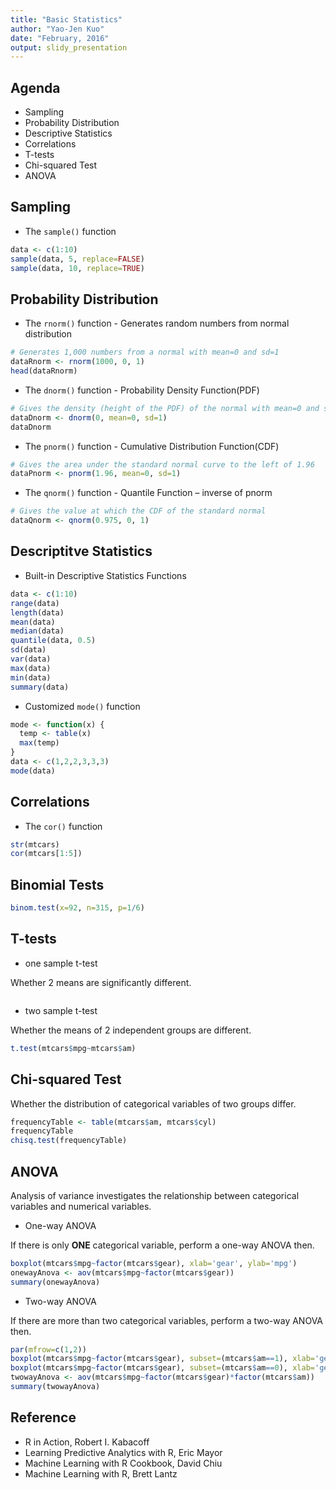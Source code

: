 ```yaml
---
title: "Basic Statistics"
author: "Yao-Jen Kuo"
date: "February, 2016"
output: slidy_presentation
---
```


## Agenda

* Sampling
* Probability Distribution
* Descriptive Statistics
* Correlations
* T-tests
* Chi-squared Test
* ANOVA

## Sampling

* The `sample()` function

```r
data <- c(1:10)
sample(data, 5, replace=FALSE)
sample(data, 10, replace=TRUE)
```

## Probability Distribution

* The `rnorm()` function - Generates random numbers from normal distribution

```r
# Generates 1,000 numbers from a normal with mean=0 and sd=1
dataRnorm <- rnorm(1000, 0, 1)
head(dataRnorm)
```

* The `dnorm()` function - Probability Density Function(PDF)

```r
# Gives the density (height of the PDF) of the normal with mean=0 and sd=1
dataDnorm <- dnorm(0, mean=0, sd=1)
dataDnorm
```

* The `pnorm()` function - Cumulative Distribution Function(CDF)

```r
# Gives the area under the standard normal curve to the left of 1.96
dataPnorm <- pnorm(1.96, mean=0, sd=1)
```

* The `qnorm()` function - Quantile Function – inverse of pnorm

```r
# Gives the value at which the CDF of the standard normal
dataQnorm <- qnorm(0.975, 0, 1)
```

## Descriptitve Statistics

* Built-in Descriptive Statistics Functions

```r
data <- c(1:10)
range(data)
length(data)
mean(data)
median(data)
quantile(data, 0.5)
sd(data)
var(data)
max(data)
min(data)
summary(data)
```

* Customized `mode()` function

```r
mode <- function(x) {
  temp <- table(x)
  max(temp)
}
data <- c(1,2,2,3,3,3)
mode(data)
```

## Correlations

* The `cor()` function

```r
str(mtcars)
cor(mtcars[1:5])
```

## Binomial Tests

```r
binom.test(x=92, n=315, p=1/6)
```

## T-tests

* one sample t-test

Whether 2 means are significantly different.

```r

```

* two sample t-test

Whether the means of 2 independent groups are different.

```r
t.test(mtcars$mpg~mtcars$am)
```

## Chi-squared Test

Whether the distribution of categorical variables of two groups differ.

```r
frequencyTable <- table(mtcars$am, mtcars$cyl)
frequencyTable
chisq.test(frequencyTable)
```

## ANOVA

Analysis of variance investigates the relationship between categorical variables and numerical variables.

* One-way ANOVA

If there is only **ONE** categorical variable, perform a one-way ANOVA then.

```r
boxplot(mtcars$mpg~factor(mtcars$gear), xlab='gear', ylab='mpg')
onewayAnova <- aov(mtcars$mpg~factor(mtcars$gear))
summary(onewayAnova)
```

* Two-way ANOVA

If there are more than two categorical variables, perform a two-way ANOVA then.

```r
par(mfrow=c(1,2))
boxplot(mtcars$mpg~factor(mtcars$gear), subset=(mtcars$am==1), xlab='gear', ylab='mpg', main='Manual')
boxplot(mtcars$mpg~factor(mtcars$gear), subset=(mtcars$am==0), xlab='gear', ylab='mpg', main='Automatic')
twowayAnova <- aov(mtcars$mpg~factor(mtcars$gear)*factor(mtcars$am))
summary(twowayAnova)
```

## Reference

* R in Action, Robert I. Kabacoff
* Learning Predictive Analytics with R, Eric Mayor
* Machine Learning with R Cookbook, David Chiu
* Machine Learning with R, Brett Lantz